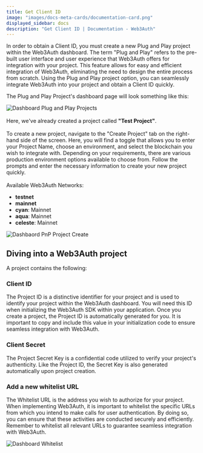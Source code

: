 ```yaml
---
title: Get Client ID
image: "images/docs-meta-cards/documentation-card.png"
displayed_sidebar: docs
description: "Get Client ID | Documentation - Web3Auth"
---
```



In order to obtain a Client ID, you must create a new Plug and Play project within the Web3Auth dashboard. The term "Plug and Play" refers to the
pre-built user interface and user experience that Web3Auth offers for integration with your project. This feature allows for easy and efficient
integration of Web3Auth, eliminating the need to design the entire process from scratch. Using the Plug and Play project option, you can seamlessly
integrate Web3Auth into your project and obtain a Client ID quickly.

The Plug and Play Project's dashboard page will look something like this:

<div style={{ flexBasis: "300px", flexGrow: "1", textAlign: "center" }}>
  <img src={DashboardPnP} style={{ alignSelf: "center", maxWidth: "100%" }} alt="Dashboard Plug and Play Projects" />
</div>
<br />

<div style={{ display: "flex", flexWrap: "wrap", gap: "10px" }}>
  <div style={{ flexBasis: "30%", flexGrow: "10", justifyContent: "center" }}>
    Here, we've already created a project called <strong>"Test Project"</strong>.
    <br />
    <br />
    To create a new project, navigate to the "Create Project" tab on the right-hand side of the screen. Here, you will find a toggle that allows you to
    enter your Project Name, choose an environment, and select the blockchain you wish to integrate with. Depending on your requirements, there are various
    production environment options available to choose from. Follow the prompts and enter the necessary information to create your new project quickly.
    <br />
    <br />
    Available Web3Auth Networks:
    <ul>
      <li><b>testnet</b></li>
      <li><b>mainnet</b></li>
      <li><b>cyan</b>:  Mainnet</li>
      <li><b>aqua</b>: Mainnet</li>
      <li><b>celeste</b>: Mainnet</li>
    </ul>

  </div>
  <div
    style={{
      flexBasis: "40%",
      flexGrow: "1",
      alignItems: "center",
      justifyContent: "center",
    }}
  >
    <img style={{ display: "block", maxHeight: "500px", alignSelf: "center" }} src={DashboardPnpCreate} alt="Dashbaord PnP Project Create" />
  </div>
</div>

## Diving into a Web3Auth project

A project contains the following:

### Client ID

The Project ID is a distinctive identifier for your project and is used to identify your project within the Web3Auth dashboard. You will need this ID
when initializing the Web3Auth SDK within your application. Once you create a project, the Project ID is automatically generated for you. It is
important to copy and include this value in your initialization code to ensure seamless integration with Web3Auth.

### Client Secret

The Project Secret Key is a confidential code utilized to verify your project's authenticity. Like the Project ID, the Secret Key is also generated
automatically upon project creation.

### Add a new whitelist URL

The Whitelist URL is the address you wish to authorize for your project. When implementing Web3Auth, it is important to whitelist the specific URLs
from which you intend to make calls for user authentication. By doing so, you can ensure that these activities are conducted securely and efficiently.
Remember to whitelist all relevant URLs to guarantee seamless integration with Web3Auth.

<div style={{ flexBasis: "300px", flexGrow: "1", textAlign: "center" }}>
  <img src={DashboardImage} style={{ alignSelf: "center", maxWidth: "100%" }} alt="Dashboard Whitelist" />
</div>

